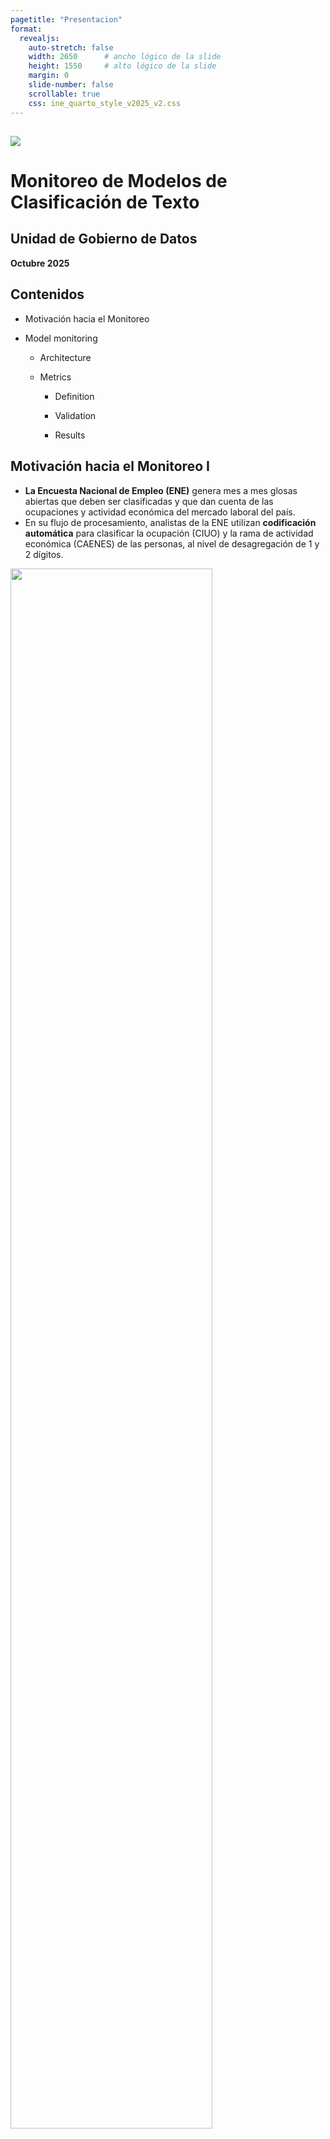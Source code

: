 ```yaml
---
pagetitle: "Presentacion"
format:
  revealjs:
    auto-stretch: false
    width: 2650      # ancho lógico de la slide
    height: 1550     # alto lógico de la slide
    margin: 0
    slide-number: false
    scrollable: true
    css: ine_quarto_style_v2025_v2.css
---
```


## { .portada  #portada}

<div class="logo-box">
  <img src="imagenes/logo_portada3.png">
</div>

<div class="title-area">
  <h1>Monitoreo de Modelos de Clasificación de Texto</h1>
  
  <h2>Unidad de Gobierno de Datos</h2>
  
  <p><strong>Octubre 2025</strong></p>
</div>


## [Contenidos]{.big-par}  

<!-- ::: {.incremental} -->

- Motivación hacia el Monitoreo

- Model monitoring

  - Architecture

  - Metrics

    - Definition

    - Validation

    - Results



## [Motivación hacia el Monitoreo I]{.big-par}

::: {.incremental .medium-par}
- **La Encuesta Nacional de Empleo (ENE)** genera mes a mes glosas abiertas que deben ser clasificadas y que dan cuenta de las ocupaciones y actividad económica del mercado laboral del país. 
- En su flujo de procesamiento, analistas de la ENE utilizan **codificación automática** para clasificar la ocupación (CIUO) y la rama de actividad económica (CAENES) de las personas, al nivel de desagregación de 1 y 2 dígitos.
:::

::: {.r-stack fragment-index=2 .center}

![](imagenes/monitoring/ciuo_grupos.png){.fragment .fade-in-then-out fig-align="center" width="80%"}

![](imagenes/monitoring/caenes_secciones.png){.fragment .fade-in-then-out fig-align="center" width="100%"}

:::



## [Motivación hacia el Monitoreo I]{.big-par}

::: {.incremental .medium-par}
- Cuatro **modelos de machine learning** han sido disponibilizados desde Ciencia de Datos para colaborar en esta tarea: 
  - **Modelo CIUO a 1 y 2 dígitos.**
  - **Modelo CAENES a 1 y 2 dígitos.**
- Además de la ENE, otras instituciones públicas también usan estos modelos (MDSF, ChileCompra, DT, FNE).
:::



## [Motivación hacia el Monitoreo II]{.big-par}

::: {.incremental .medium-par}
- **Los modelos de machine learning se degradan con el tiempo**, ya que deben lidiar con varios problemas: casos extremos, bucles de retroalimentación positiva y cambios en la distribución de los datos (*data drift*).
- *Data drift* puede ocurrir debido a errores de código en el procesamiento, variaciones en el esquema de datos de entrada, **cambios en las distribuciones de características (*features*)** o **cambios en las condiciones del mundo real con el tiempo**. 
:::

::: {.r-stack fragment-index=2 .center}

![](imagenes/monitoring/data_distribution_shifts.png){.fragment width="100%"}

:::



## [Motivación hacia el Monitoreo II]{.big-par}

::: {.incremental .medium-par}
- *Data drift*: **¿cómo se presenta en el tiempo?**
:::

::: {.r-stack fragment-index=2 .center}

![](imagenes/monitoring/data_drift_evolution_type.png){.fragment fig-align="center" width="90%"}

:::



## [Motivación hacia el Monitoreo II]{.big-par}

::: {.incremental .medium-par}
- Solución: **monitoreo periódico y re-entrenamiento de los modelos**.
  - En el caso de la ENE, mes a mes analistas nos envían las glosas de ocupación y actividad económica correspondientes a los datos de la coyuntura mensual.
  - Hacemos uso de estas glosas para implementar el monitoreo: 
    - **comparando el nuevo dataset mensual (producción) versus el usado para entrenar los modelos (referencia)**, evaluando la existencia de **data drift**. 
:::



## [Model monitoring | Architecture]{.big-par}

::: {.r-stack fragment-index=2 .center}

![](imagenes/monitoring/monitoring_pipeline_05.png){.fragment .fade-in-then-out fig-align="center" width="100%"}

![](imagenes/monitoring/monitoring_pipeline_06.png){.fragment .fade-in-then-out fig-align="center" width="100%"}

:::



## [Model monitoring | Metrics | Definition]{.big-par}

::: {.incremental .medium-par}
- **Comparamos los dataset de producción (coyuntura) y de referencia (entrenamiento) aplicando múltiples métricas de drift**:
  - Algunas implementadas por la librería open-source [Evidently](https://docs.evidentlyai.com/metrics/customize_data_drift).
    - a nivel de cada clase (predicción / ground truth) y dataset.
  - Otras implementadas a medida, como proxy para estimar la incerteza y novedad de los registros.
    - a nivel de cada registro.
:::



## [Model monitoring | Metrics | Definition]{.big-par}

::: {.medium-par}

| Report                      | Evaluación | Nivel |
|:-----------------------------------|:------------|:------------|
| Text Drift                  | drift sobre los descriptores **Text Length** y **Word Count** aplicados a las columnas **oficio, tareas y actividad** (sólo CAENES). <br> - **Text Length**: largo del texto en caracteres. <br>  - **Word Count**: número de palabras en el texto. | clase, dataset |
| Embedding Drift             | drift en los **embeddings obtenidos para el dataset de producción y referencia**, a partir de los mismos word embeddings pre-entrenados usados en el entrenamiento del modelo. |  clase, dataset |
| Prediction Drift            | drift en las **clases predichas por el modelo**. | dataset |
| Prediction Drift vs Truth   | drift en las **clases predichas por el modelo en el dataset de producción** vs **classes verdaderas en el dataset de referencia**. | dataset |
| Prediction Class Prob Drift | drift en las **probabilidades de las clases predichas por el modelo**. |  clase, dataset |
| Record Drift | drift basado en **incerteza y novedad de las glosas**. | registro |
: {tbl-colwidths="[25,55,20]"}

:::



## [Model monitoring | Metrics | Definition]{.big-par}

::: {.medium-par}

| Report                      | Métrica para evaluar drift | Rango | Threshold | 
|:-|:-|:-|:-|
| Text Drift                  | - **Wasserstein distance**: modelos a 1 dígito. <br> - **Kolmogorov–Smirnov (K-S) test**: modelos a 2 dígitos. |  [0, +inf] <br> [0, 1] | drift ≥ 0.1 <br> drift < 0.05
| Embedding Drift             | - **Binary classifier** para distinguir entre los embeddings calculados desde ambos datasets. <br> - Retorna valores de **ROC AUC como *drift_score***. | [0, 1] | drift > 0.55
| Prediction Drift            | - **Jensen-Shannon distance**. | [0, 1] | drift ≥ 0.1
| Prediction Drift vs Truth   | - **Jensen-Shannon distance**. | [0, 1] | drift ≥ 0.1 
| Prediction Class Prob Drift | - **Wasserstein distance**: modelos a 1 dígito. <br> - **Kolmogorov–Smirnov (K-S) test**: modelos a 2 dígitos. |   [0, +inf] <br> [0, 1] | drift ≥ 0.1 <br> drift < 0.05
| Record Drift | - uncertainty_score_norm <br> - novelty_score_norm | [0, 1] <br> [0, 1] | 
: {tbl-colwidths="[25,50,10,15]"}

:::



## [Model monitoring | Metrics | Definition]{.big-par}

::: {.incremental .medium-par}
- **Cómo calculamos una única métrica a partir de las múltiples métricas aplicadas?**
  - Usamos sumas ponderadas para combinar las métricas obtenidas a distintos niveles (registro, clase, dataset) y luego para obtener una métrica final de revisión (**revision_score**).
:::

. . .

::: {.medium-par}

| Metric | W | Metric | W | Metric
|:-|:-|:-|:-|:-|
| uncertainty_score_norm <br> novelty_score_norm | 0.5 <br> 0.5 | <br> **record_drift_score** | <br> 0.5 
| delta_drift_score_length_oficio_class_norm <br> delta_drift_score_length_tareas_class_norm <br> delta_drift_score_wordcount_oficio_class_norm <br> delta_drift_score_wordcount_tareas_class_norm <br> delta_drift_score_small_embeddings_class_norm <br> delta_drift_score_big_embeddings_class_norm <br> delta_drift_score_prediction_class_probs_class_norm <br> delta_drift_score_length_oficio_global_norm <br> delta_drift_score_length_tareas_global_norm <br> delta_drift_score_wordcount_oficio_global_norm <br> delta_drift_score_wordcount_tareas_global_norm <br> delta_drift_score_small_embeddings_global_norm <br> delta_drift_score_big_embeddings_global_norm <br> delta_drift_score_prediction_global_norm <br> delta_drift_score_prediction_vs_truth_global_norm <br> delta_drift_score_prediction_class_probs_global_norm | 0.08 <br> 0.08 <br> 0.08 <br> 0.08 <br> 0.08 <br> 0.08 <br> 0.08 <br> 0.04 <br> 0.04 <br> 0.04 <br> 0.04 <br> 0.04 <br> 0.04 <br> 0.04 <br> 0.04 <br> 0.04 | <br><br><br><br><br><br><br><br><br><br><br><br><br><br><br> **class_drift_score** | <br><br><br><br><br><br><br><br><br><br><br><br><br><br><br> 0.5 | <br><br><br><br><br><br><br><br><br><br><br><br><br><br><br> **revision_score**
: {tbl-colwidths="[52,8,16,8,16]"}

:::

<br>



## [Model monitoring | Metrics | Validation]{.big-par}

::: {.incremental .medium-par}
- **¿Cómo validamos la métrica calculada (revision_score)?**
  - Seleccionamos un subconjunto de registros para cada periodo de interés (ej: coyunturas) para ser codificado a uno y dos dígitos por analistas expertos.
    - 100 registros para cada tipo de modelo: CIUO y CAENES.
    - Cada selección contiene 50 registros observados en los valores menores y mayores del **revision_score** en el periodo, ordenados aleatoriamente.
    - Distribución de clases (predichas) es la misma que en el dataset de producción del periodo.
  - Dos analistas clasifican el mismo subconjunto de registros seleccionados.
    - Permite contar con dos clasificaciones independientes y contrastarlas.
  - Los analistas además responden un par de preguntas que nos permitirán evaluar la **complejidad** y **novedad** de los registros, a partir de su conocimiento experto.
    - **Q1. En relación a lo complejo que usualmente le es codificar un registro, ¿qué tan difícil fue clasificar este registro a dos dígitos?**
      - 1: Fue fácil.
      - 2: Fue medianamente difícil.
      - 3: Fue difícil.
    - **Q2. ¿Considerando su experiencia codificando, qué tan parecido considera este registro a alguno que haya visto en el pasado?**
      - 1: Es parecido. He visto bastantes glosas similares en el pasado.
      - 2: Algo parecido. He visto algunas glosas similares en el pasado.
      - 3: Es distinto. He visto muy pocas o ninguna glosa similar en el pasado.
:::



## [Model monitoring | Metrics | Validation]{.big-par}

::: {.incremental .medium-par}
- **¿Cómo validamos la métrica calculada (revision_score)?**
  - Analizaremos cómo se correlacionan nuestra métrica a 1 dígito con:
    - **La estimación de complejidad (Q1) y novedad (Q2) por parte de analistas.**
    - **La clasificación realizada por los analistas.**
    - Análisis para una coyuntura hasta ahora: 2024-01.
:::



## [Model monitoring | Metrics | Results: Questions to analysts]{.big-par}

::: {.medium-par}
**Q1: ... ¿qué tan difícil fue clasificar este registro?
** <br><br>
**Q2: ... ¿qué tan parecido considera este registro a alguno que haya visto en el pasado?
**
:::

<br>

![](imagenes/results/results_qs_answers_vs_revision_score_01.png){fig-align="center" width="70%"}



## [Model monitoring | Metrics | Results: Questions to analysts]{.big-par}

question = Q1, model = ciuo

![](imagenes/results/results_qs_answers_vs_revision_score_02.png){fig-align="center" width="90%"}



## [Model monitoring | Metrics | Results: Questions to analysts]{.big-par}

question = Q1, model = caenes

![](imagenes/results/results_qs_answers_vs_revision_score_04.png){fig-align="center" width="90%"}



## [Model monitoring | Metrics | Results: Questions to analysts]{.big-par}

question = Q2, model = ciuo

![](imagenes/results/results_qs_answers_vs_revision_score_03.png){fig-align="center" width="90%"}



## [Model monitoring | Metrics | Results: Questions to analysts]{.big-par}

question = Q2, model = caenes

![](imagenes/results/results_qs_answers_vs_revision_score_05.png){fig-align="center" width="90%"}



## [Model monitoring | Metrics | Results: Questions to analysts]{.big-par}

::: {.incremental .medium-par}
- **Correlación entre nuestra métrica y estimación de complejidad (Q1) y novedad de los analistas (Q2).**
  - Q1: Tanto para modelo CIUO como CAENES, vemos en la región de **revision_score**:
    - **menor**, registros en su gran mayoría fáciles de clasificar (86-98%) y muy pocos díficiles de clasificar (0-8%) para analistas.
    - **mayor**, aumento en la proporción de registros díficiles de clasificar (12-34%) y disminución en registros fáciles de clasificar (40-76%) para analistas.
  - Q2: Tanto para el modelo CIUO como CAENES, vemos en la región de **revision_score**:
    - **menor**, registros que tienden a ser más *parecidos* (70-98%) comparado con los *algo parecidos* (2-30%) o *distintos* (0-8%) para analistas.
    - **mayor**, aumento tanto de registros *distintos* (10-34%) como *algo parecidos* (16-62%) y disminución de registros *parecidos* (14-74%) para analistas.
  - **Menor evidencia de drift en registros se correlaciona con menor complejidad y novedad para analistas. ✅**
  - **Mayor evidencia de drift en registros se correlaciona parcialmente con mayor complejidad y novedad para analistas. ✅** 
:::

<br>

::: {.medium-par}
| Q | model | revision_score | codificador_1 (R1, R2, R3) | codificador_2 (R1, R2, R3) |
|:--|:--|:--|:--|:--|
| Q1 | ciuo | menor | (46,  4, 0) &nbsp; = **(92, 8, 0) %** | (49, 1, 0) &nbsp; &nbsp; = **(98, 2, 0) %**  | 
| Q1 | ciuo | mayor | (26, 18, 6) = **(52, 36, 12) %**  | (27, 14, 9) &nbsp; = **(54, 28, 18) %**  | 
| Q1 | caenes | menor | (49, 1, 0) &nbsp; = **(98, 2, 0) %**  | (43, 3, 4) &nbsp; &nbsp; = **(86, 6, 8) %**  | 
| Q1 | caenes | mayor | (38, 5, 7) &nbsp; = **(76, 10, 14) %**  | (20, 8, 17) &nbsp; = **(40, 16, 34) %**  | 
| Q2 | ciuo | menor | (35, 15, 0) = **(70, 30, 0) %** | (49, 1, 0) &nbsp; &nbsp; = **(98, 2, 0) %**  | 
| Q2 | ciuo | mayor | (7, 31, 12) = **(14, 62, 24) %**  | (22, 20, 8) &nbsp; = **(44, 40, 16) %** | 
| Q2 | caenes | menor | (49, 1, 0) &nbsp; = **(98, 2, 0) %**  | (44, 2, 4) &nbsp; &nbsp; = **(88, 4, 8) %**  | 
| Q2 | caenes | mayor | (37, 8, 5) &nbsp; = **(74, 16, 10) %**  | (20, 8, 17) &nbsp; = **(40, 16, 34) %**  | 
: {tbl-colwidths="[10,10,15,25,25]"}
:::

<br>

![](imagenes/results/results_qs_answers_vs_revision_score_01.png){fig-align="center" width="50%"}



## [Model monitoring | Metrics | Results: Analysts vs Model]{.big-par}

model = ciuo, revision_score = menor, codificador 1. Acc = 0.98

![](imagenes/results/confusion_matrix_model_ciuo_202401_revision_score_smallest_codificador_1.png){fig-align="center" width="55%"}



## [Model monitoring | Metrics | Results: Analysts vs Model]{.big-par}

model = ciuo, revision_score = menor, codificador 2. Acc = 1.0

![](imagenes/results/confusion_matrix_model_ciuo_202401_revision_score_smallest_codificador_2.png){fig-align="center" width="55%"}



## [Model monitoring | Metrics | Results: Analysts vs Model]{.big-par}

model = ciuo, revision_score = menor, codificador 1 vs 2. Acc = 0.98

![](imagenes/results/confusion_matrix_model_ciuo_202401_revision_score_smallest_codificador_1_vs_2.png){fig-align="center" width="55%"}



## [Model monitoring | Metrics | Results: Analysts vs Model]{.big-par}

model = ciuo, revision_score = mayor, codificador 1. Acc = 0.30

![](imagenes/results/confusion_matrix_model_ciuo_202401_revision_score_largest_codificador_1.png){fig-align="center" width="55%"}



## [Model monitoring | Metrics | Results: Analysts vs Model]{.big-par}

model = ciuo, revision_score = mayor, codificador 2. Acc = 0.28

![](imagenes/results/confusion_matrix_model_ciuo_202401_revision_score_largest_codificador_2.png){fig-align="center" width="55%"}



## [Model monitoring | Metrics | Results: Analysts vs Model]{.big-par}

model = ciuo, revision_score = mayor, codificador 1 vs 2. Acc = 0.74

![](imagenes/results/confusion_matrix_model_ciuo_202401_revision_score_largest_codificador_1_vs_2.png){fig-align="center" width="55%"}



## [Model monitoring | Metrics | Results: Analysts vs Model]{.big-par}

model = caenes, revision_score = menor, codificador 1. Acc = 0.92

![](imagenes/results/confusion_matrix_model_caenes_202401_revision_score_smallest_codificador_1.png){fig-align="center" width="55%"}



## [Model monitoring | Metrics | Results: Analysts vs Model]{.big-par}

model = caenes, revision_score = menor, codificador 2. Acc = 0.94

![](imagenes/results/confusion_matrix_model_caenes_202401_revision_score_smallest_codificador_2.png){fig-align="center" width="55%"}



## [Model monitoring | Metrics | Results: Analysts vs Model]{.big-par}

model = caenes, revision_score = menor, codificador 1 vs 2. Acc = 0.94

![](imagenes/results/confusion_matrix_model_caenes_202401_revision_score_smallest_codificador_1_vs_2.png){fig-align="center" width="55%"}



## [Model monitoring | Metrics | Results: Analysts vs Model]{.big-par}

model = caenes, revision_score = mayor, codificador 1. Acc = 0.12

![](imagenes/results/confusion_matrix_model_caenes_202401_revision_score_largest_codificador_1.png){fig-align="center" width="55%"}



## [Model monitoring | Metrics | Results: Analysts vs Model]{.big-par}

model = caenes, revision_score = mayor, codificador 2. Acc = 0.12

![](imagenes/results/confusion_matrix_model_caenes_202401_revision_score_largest_codificador_2.png){fig-align="center" width="55%"}



## [Model monitoring | Metrics | Results: Analysts vs Model]{.big-par}

model = caenes, revision_score = mayor, codificador 1 vs 2. Acc = 0.70

![](imagenes/results/confusion_matrix_model_caenes_202401_revision_score_largest_codificador_1_vs_2.png){fig-align="center" width="55%"}



## [Model monitoring | Metrics | Results: Analysts vs Model]{.big-par}

::: {.incremental .medium-par}
- **Correlación entre nuestras métrica y clasificación realizada por los analistas.**
  - Se observa un *accuracy* alto en la región de menor **revision_score** tanto para el modelo CIUO (0.98 - 1.0) como CAENES (0.92 - 0.94), con una alta concordancia entre clasificadores en ambos casos (0.98 y 0.94, respectivamente).
  - El *accuracy* decae drásticamente en la región de mayor **revision_score** tanto para el modelo CIUO (0.28 - 0.30) como CAENES (0.12), con una concordancia entre clasificadores que decae en menor medida (0.74 y 0.70, respectivamente). 
  - **Evidencia de drift se relaciona inversamente con la performance de los modelos e incluso con la concordancia entre analistas. ✅** 
:::

::: {.medium-par}
| model | revision_score | test | accuracy |
|:--|:--|:--|:--|
| ciuo | menor | codificador 1 vs model | 0.98 | 
| ciuo | menor | codificador 2 vs model | 1.0 | 
| ciuo | menor | codificador 1 vs 2 | 0.98 |
| ciuo | mayor | codificador 1 vs model | 0.30 | 
| ciuo | mayor | codificador 2 vs model | 0.28 |
| ciuo | mayor | codificador 1 vs 2 | 0.74 |
| caenes | menor | codificador 1 vs model | 0.92 | 
| caenes | menor | codificador 2 vs model | 0.94 |
| caenes | menor | codificador 1 vs 2 | 0.94 |
| caenes | mayor | codificador 1 vs model | 0.12 |
| caenes | mayor | codificador 2 vs model | 0.12 |
| caenes | mayor | codificador 1 vs 2 | 0.70 |
: {tbl-colwidths="[25,25,35,15]"}
:::

<br>



## [Conclusion]{.big-par}

::: {.incremental .medium-par}
- Al menos para la coyuntura 2024-01, validamos satisfactoriamente nuestra métrica de drift:
  - **Menor evidencia de drift en registros se correlaciona con menor complejidad y novedad para analistas. ✅**
  - **Mayor evidencia de drift en registros se correlaciona parcialmente con mayor complejidad y novedad para analistas. ✅** 
  - **Evidencia de drift se relaciona inversamente con la performance de los modelos e incluso con la concordancia entre analistas. ✅**
<br><br>
- Trabajo hasta diciembre 2025:
  - **Comprobar validación para siguientes dos coyunturas (2024-02 y 2024-03).** 
<br><br>
- Trabajo desde enero 2026:
  - **Evaluaremos cómo evoluciona en el tiempo la performance de los modelos en base a la clasificación realizada por analistas.**
    - **A partir de dicha evaluación, podremos definir la frecuencia y la forma en que sería conveniente re-entrenar los modelos.**
:::



## { .portada #cierre}

<div class="logo-box">
  <img src="imagenes/logo_portada3.png" class="portada-logo" alt="Logo">
</div>

<div class="title-area">
  <h1>Monitoreo de Modelos de Clasificación de Texto</h1>
  
  <h2>Unidad de Gobierno de Datos</h2>
  
  <p><strong>Octubre 2025</strong></p>
</div>



## [Apéndice | Motivación hacia el Monitoreo II]{.big-par}

::: {.incremental .medium-par}
- **Los modelos de machine learning se degradan con el tiempo**, ya que deben lidiar con varios problemas: casos extremos, bucles de retroalimentación positiva y cambios en la distribución de los datos (*data drift*).
  - **Casos extremos** (*edge cases*): Son muestras válidas pero atípicas que exponen las debilidades de un modelo en producción, llevándolo a hacer predicciones absurdas o catastróficas.
    <!-- - Son inevitables, pero podemos mitigar su impacto identificando valores atípicos (outliers), diseñando estrategias de contingencia (fallback) y realizando reentrenamientos frecuentes que incluyan estos casos. -->
  - **Bucles de retroalimentación positiva** (*positive feedback loops*): Ocurren cuando las predicciones del modelo influyen en los datos futuros de manera que refuerzan su comportamiento, lo que puede generar resultados sesgados.
  - **Cambios en la distribución** (*data drift*) ocurren cuando los datos en producción difieren de los datos de entrenamiento utilizados para construir el modelo.
- Solución: **monitoreo periódico y re-entrenamiento de los modelos**.
  - En el caso de la ENE, mes a mes analistas nos envían las glosas de ocupación y actividad económica correspondientes a los datos de la coyuntura mensual.
  - Hacemos uso de estas glosas para implementar el monitoreo: 
    - **comparando el nuevo dataset mensual (producción) versus el usado para entrenar los modelos (referencia)**, evaluando la existencia de **data drift**. 
:::



## [Apéndice | Data drift | Principales tipos]{.big-par}

::: {fragment-index=0 .center}

![](imagenes/monitoring/data_distribution_shifts_types.png){.fragment fig-align="center" width="60%"}

:::

::: {.incremental .medium-par}
- **Deriva de covariables** (*Covariate drift*): Ocurre cuando la distribución de las variables de entrada cambia, pero la relación entre estas características y la variable objetivo se mantiene igual.
  - Cambia la forma en que se describen ocupaciones/actividades (lenguaje en las glosas), pero el significado final (etiqueta) se mantiene.
  - Ej: aparecen nuevas palabras como programar, diseñar, gestionar en línea, pero esas descripciones siguen correspondiendo a la misma categoría de ocupación (ej: "Ingeniero de software").
:::



## [Apéndice | Data drift | Principales tipos]{.big-par}

::: {fragment-index=0 .center}

![](imagenes/monitoring/data_distribution_shifts_types.png){.fragment fig-align="center" width="60%"}

:::

::: {.incremental .medium-par}
- **Deriva de etiquetas** (*Label drift*): Sucede cuando la distribución de la variable objetivo cambia, mientras que la relación entre las características de entrada y la variable objetivo permanece constante.
  - Cambian las frecuencias relativas de clases (qué ocupaciones/actividades son más comunes), aunque la correspondencia entrada → salida se mantiene.
  - Ej: aunque las descripciones de los registros se mantengan estables, cada vez aparecen más casos etiquetados como ocupaciones de "Tecnología" y menos de "Administración".
:::



## [Apéndice | Data drift | Principales tipos]{.big-par}

::: {fragment-index=0 .center}

![](imagenes/monitoring/data_distribution_shifts_types.png){.fragment fig-align="center" width="60%"}

:::

::: {.incremental .medium-par}
- **Deriva de concepto** (*Concept drift*): Se produce cuando la relación entre las características de entrada y la variable objetivo varía debido a que los supuestos del modelo ya no son válidos.
  - cambia la relación entrada → salida, porque los términos empiezan a usarse para otros conceptos.
  - Ej: si se decide que una palabra que estaba asociada a la clase X comienza a asociarse a la clase Y.
:::



## [Apéndice | Esquema General]{.big-par}

::: {.r-stack fragment-index=2 .center}

![](imagenes/monitoring/monitoring_pipeline_01.png){.fragment .fade-in-then-out fig-align="center" width="100%"}

![](imagenes/monitoring/monitoring_pipeline_02.png){.fragment .fade-in-then-out fig-align="center" width="100%"}

![](imagenes/monitoring/monitoring_pipeline_03.png){.fragment .fade-in-then-out fig-align="center" width="100%"}

:::



## [Apéndice | Model training]{.big-par}

::: {.incremental .medium-par}
- Los modelos disponibilizados fueron entrenados en Pytorch utilizando una arquitectura **RNN: multi-layer gated recurrent unit (GRU)**. 
- Para mejorar el aprendizaje del modelo, se agregó una capa preliminar que incluye [word embeddings](https://github.com/dccuchile/spanish-word-embeddings/) pre-entrenados.
  - Los embeddings son representaciones de palabras como vectores numéricos, que permiten modelar la relación semántica entre palabras.
  - Los embeddings capturan la relación entre palabras en las glosas de entrenamiento, lo que aumenta la capacidad de aprendizaje del modelo.
<!-- - Modelo disponibilizado a través de una API creada en FastAPI. -->
- Métricas obtenidas:
:::

::: {.r-stack fragment-index=2 .center}

![](imagenes/monitoring/trained_models_metrics.png){.fragment .fade-in-then-out fig-align="center" width="100%"}

:::



## [Apéndice | Model prediction]{.big-par}

::: {.r-stack fragment-index=2 .center}

![](imagenes/monitoring/monitoring_pipeline_04.png){.fragment .fade-in-then-out fig-align="center" width="100%"}

:::



## [Apéndice | Model prediction]{.big-par}

::: {.r-stack fragment-index=2 .center}

![](imagenes/monitoring/monitoring_pipeline_model_prediction.png){.fragment fig-align="center" width="90%"}

:::

::: {.r-stack fragment-index=2 .center}

![](imagenes/monitoring/api_clasificador_01.png){.fragment fig-align="center" width="100%"}

:::

::: {.r-stack fragment-index=2 .center}

![](imagenes/monitoring/api_clasificador_02.png){.fragment fig-align="center" width="100%"}

:::



## [Apéndice | Model monitoring | Data capture]{.big-par}

::: {.r-stack fragment-index=2 .center}

![](imagenes/monitoring/monitoring_pipeline_stages_01.png){.fragment fig-align="center" width="50%"}

:::

::: {.r-stack fragment-index=2 .center}

![](imagenes/monitoring/db_data_capture_reference_01.png){.fragment .fade-in-then-out fig-align="center" width="100%"}

![](imagenes/monitoring/db_data_capture_reference_02.png){.fragment .fade-in-then-out fig-align="center" width="100%"}

:::



## [Apéndice | Model monitoring | Data capture]{.big-par}

::: {.r-stack fragment-index=2 .center}

![](imagenes/monitoring/monitoring_pipeline_stages_02.png){.fragment fig-align="center" width="50%"}

:::

::: {.r-stack fragment-index=2 .center}

![](imagenes/monitoring/db_data_capture_production_01.png){.fragment .fade-in-then-out fig-align="center" width="100%"}

![](imagenes/monitoring/db_data_capture_production_02.png){.fragment .fade-in-then-out fig-align="center" width="100%"}

:::



## [Apéndice | Model monitoring | Dashboard]{.big-par}

::: {.r-stack fragment-index=2 .center}

![](imagenes/monitoring/monitoring_pipeline_stages_04.png){.fragment fig-align="center" width="50%"}

:::

::: {.r-stack fragment-index=2 .center}

![](imagenes/monitoring/dashboard_monitoreo_02.png){.fragment fig-align="center" width="100%"}

:::

. . .

::: {.center}
[Veamos el dashboard](http://10.90.10.60:8050/)
:::



## [Model monitoring | Metrics | Definition]{.big-par}

::: {.incremental .medium-par}
- **Cómo calculamos una única métrica a partir de las múltiples métricas aplicadas?**
  - Usamos sumas ponderadas para combinar las métricas obtenidas a distintos niveles (registro, clase, dataset) y luego para obtener una métrica final de revisión.
- **Record drift score:**
  - Suma ponderada de métricas a nivel de registro: <br> uncertainty_score_norm, novelty_score_norm.
- **Class drift score:**
  - Suma ponderada de métricas a nivel de clase y dataset normalizadas (entre 0 y 1): <br> drift en descriptores de texto, embeddings, clases predichas, clases predichas vs verdaderas, probabilidades de las clases predichas.
- **Revision score:**
  - Suma ponderada de **record_drift_score** y **class_drift_score**.
  - Nos permite seleccionar qué registros del periodo analizado (coyuntura) es importante revisar.
:::



## [Apéndice | Model monitoring | Metrics]{.big-par}

::: {.incremental .medium-par}
- **1) Wasserstein distance**: 
- La usamos en **Text Drift** y **Prediction Class Prob Drift**, para modelos a 1 dígitos.
- Mide la distancia entre dos distribuciones de probabilidad, calculando la cantidad mínima de *trabajo* requerido para transformar una distribución en otra.
    - *Trabajo* se refiere al costo de mover una unidad de masa de probabilidad.
  - *drift_score* en rango [0, +inf]:
    - 0 indica que las dos distribuciones son idénticas.
    - *> threshold* es indicativo de drift. Por defecto *threshold = 0.1*
:::



## [Apéndice | Model monitoring | Metrics]{.big-par}

::: {.incremental .medium-par}
- **1) Wasserstein distance**: estimación.
:::

::: {.r-stack fragment-index=2 layout-ncol=2}

![](imagenes/monitoring/wasserstein_distance_estimation_01.png){.fragment fig-align="center" width="60%"}

![](imagenes/monitoring/wasserstein_distance_estimation_02.png){.fragment fig-align="center" width="70%"}

:::



## [Apéndice | Model monitoring | Metrics]{.big-par}

::: {.incremental .medium-par}
- **2) Kolmogorov–Smirnov (K-S) test**: 
- La usamos en **Text Drift** y **Prediction Class Prob Drift**, para modelos a 2 dígitos.
- Es una prueba estadística no paramétrica: no asume una distribución específica de los datos (ejemplo: normal u otra).
  - Construye distribuciones de probabilidad acumulada (CDFs).
  - Evalúa la máxima diferencia absoluta entre ambas CDFs y ese valor se usa como estadístico de prueba.
  - La hipótesis nula es que las dos muestras vienen de la misma distribución y la prueba se aplica para rechazar o aceptar esta hipótesis.
  - Retorna *p_value* en rango [0, 1]. 
    - Si *p_value < 0.05*, usualmente podemos declarar que hay evidencia para rechazar la hipótesis nula y considerar que las dos muestras son diferentes, es decir, que existe drift.
:::



## [Apéndice | Model monitoring | Metrics]{.big-par}

::: {.incremental .medium-par}
- **2) Kolmogorov–Smirnov (K-S) test**: estimación.
:::

::: {.r-stack fragment-index=2 layout-ncol=2}

![](imagenes/monitoring/kolmogorov_smirnov_test_estimation_01.png){.fragment fig-align="center" width="50%"}

![](imagenes/monitoring/kolmogorov_smirnov_test_estimation_02.png){.fragment fig-align="center" width="60%"}

:::



## [Apéndice | Model monitoring | Metrics]{.big-par}

::: {.incremental .medium-par}
- **3) Jensen-Shannon distance**:
- La usamos en **Prediction Drift** y **Prediction Drift vs Truth**, para modelos a 1 y 2 dígitos.
- Basada en el método **Kullback-Leibler Divergence**, mide la distancia entre dos distribuciones de probabilidad calculando la raíz cuadrada de la **Jensen-Shannon divergence**.
    - *drift_score* en rango [0, 1]:
      - 0 indica que las dos distribuciones son idénticas.
      - *> threshold* es indicativo de data drift. Por defecto *threshold = 0.1*
:::



## [Apéndice | Model monitoring | Metrics]{.big-par}

::: {.incremental .medium-par}
- **3) Jensen-Shannon distance**: estimación.
:::

::: {.r-stack fragment-index=2 layout-ncol=2}

![](imagenes/monitoring/jensen_shannon_distance_estimation_01.png){.fragment fig-align="center" width="70%"}

![](imagenes/monitoring/jensen_shannon_distance_estimation_02.png){.fragment fig-align="center" width="80%"}

:::



## [Apéndice | Model monitoring | Metrics]{.big-par}

::: {.incremental .medium-par}
- **4) Binary Classifier** 
- Lo usamos en **Embedding Drift** (modelos a 1 y 2 dígitos).
- Este clasificador retorna valores de **ROC AUC como *drift_score***.
  - *drift_score* en rango [0, 1].
  - *> threshold* es indicativo de data drift. Por defecto *threshold = 0.55*
:::

::: {.r-stack fragment-index=2 .center}

![](imagenes/monitoring/drift_embeddings_pres_01.png){.fragment .fade-in-then-out fig-align="center" width="90%"}

![](imagenes/monitoring/drift_embeddings_pres_02.png){.fragment fig-align="center" width="90%"}

:::



## [Apéndice | Model monitoring | Metrics]{.big-par}

::: {.incremental .medium-par}
- **4) Binary Classifier**: estimación.
:::

::: {.r-stack fragment-index=2 .center}

![](imagenes/monitoring/roc_curve_estimation_pres.png){.fragment .fade-in-then-out fig-align="center" width="80%"}

:::



## [Apéndice | Model monitoring | Metrics]{.big-par}

::: {.incremental .medium-par}
- **5) Record Drift:** 
  - **Uncertainty score:** Es una medida de la baja confianza de los registros del dataset de producción, estimada en base a las probabilidades de predicción del modelo.
  $$
  \small uncertainty\_score = 1 - prediction\_probability
  $$
:::
  
## [Apéndice | Model monitoring | Metrics]{.big-par}

::: {.incremental .medium-par}

  - **Novelty score:** Es una medida de la diferencia semántica entre registros del dataset de producción y referencia. <br> Combina similitud coseno y la mínima distancia euclidiana normalizada calculadas para cada embedding del dataset de producción respecto a todos los embeddings del dataset de referencia.
  <!--   $$ -->
  <!-- \small novelty\_score = \frac{(1 - max\_cosine\_similarity + min\_euclidean\_distance\_norm)}{2} -->
  <!-- $$ -->
  - Primer paso: calcular la similitud coseno:
  $$
  cos\_sim(A, B) = (A · B) / (||A|| × ||B||)
  $$
  En nuestro caso:
    - current_vectors = matriz de M × D (M ejemplos actuales, D dimensiones)
    - reference_vectors = matriz de N × D (N ejemplos de referencia, D dimensiones)
    - cosine_similarity = matriz de M × N donde cada elemento (i,j) es:
  $$
  similarities[i,j] = cos\_sim(current\_vector[i], reference\_vector[j])
  $$
  - Luego, para cada ejemplo actual i, encuentra la similitud más alta con cualquier ejemplo de referencia.
  $$
  max\_sim[i] = max(similarities[i,j]) for j ∈ [1, N]
  $$
  - Segundo paso: calcular la distancia euclidiana entre los datos actuales y los de referencia:
  $$
  euclidean\_dist(A, B) = √[(a₁-b₁)² + (a₂-b₂)² + ... + (aₙ-bₙ)²]
  $$
  - Luego, calcular la distancia mínima del ejemplo actual i a cualquier ejemplo de referencia
  $$
  min\_dist[i] = min(euclidean\_dist(current[i], reference[j])) for j ∈ [1, N]
  $$

  ![](imagenes/monitoring/dist_euclidiana.png){.fragment fig-align="center" width="30%"}

  - Se normalizan las distancias:
  $$
  distance\_score[i] = min\_distances[i] / max(min\_distances)
  $$
  - Finalmente definimos el novelty score como el promedio de ambas señales:
  $$
  novelty\_score[i] = ((1 - max\_sim[i]) + distance\_score[i]) / 2
  $$
    - (1 - max_sim[i]): Qué tan DISimilar es (0 = muy similar, 1 = muy diferente)
    - distance_score[i]: Qué tan lejos está (0 = muy cerca, 1 = muy lejos)
    - En resumen, la similitud coseno detecta cambios semánticos y la distancia euclidiana cambios de intensidad.
    - Los ejemplos con scores altos son candidatos para revisión manual por ser potencialmente nuevos.
    
  <!-- - **Diversity score:** Representa la diversidad de los registros en el dataset de producción. Se calcula en base a K-Means clustering, midiendo la distancia de cada registro a su centro de cluster más cercano: 
    1. Aplicar K-Means clustering a los embeddings de los registros de producción.
    2. Para cada registro, calcular distancia euclidiana a su centroide. -->
:::
  

## [Apéndice | Model monitoring | Metrics]{.big-par}

::: {.incremental .medium-par}

  - **Record drift score:**
    - Se normalizan el novelty score usando la fórmula: <br> 
    $$
    \small
    novelty\_score\_norm[i] = \frac{novelty\_score[i] - min(novelty\_score)}{max(novelty\_score) - min(novelty\_score)}
    $$
    - Luego usamos las métricas normalizadas para calcular:
    $$
    \small record\_drift_\_score = w_1 \times uncertainty\_score\_norm \\ 
    \small \hspace{4.cm} + w_2 \times novelty\_score\_norm
    $$
    - donde usamos por defecto los pesos: 
    $$ \small w_1=0.5, w_2=0.5 $$

:::
